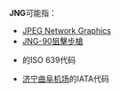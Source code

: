 '''JNG'''可能指：

* [[JPEG_Network_Graphics|JPEG Network Graphics]]
* [[JNG-90狙擊步槍|JNG-90狙擊步槍]]
* {{tsl|en|Wardaman language}}的ISO 639代码
* [[济宁曲阜机场|济宁曲阜机场]]的IATA代码

{{Disambiguation|cat=三字拉丁字母缩写消歧义}}